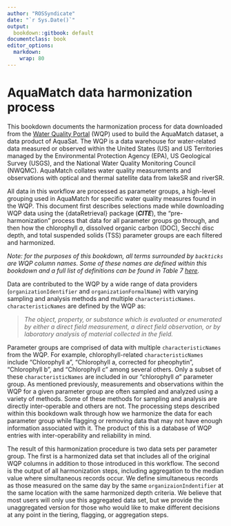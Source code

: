 ```yaml
---
author: "ROSSyndicate"
date: "`r Sys.Date()`"
output:
  bookdown::gitbook: default
documentclass: book
editor_options: 
  markdown: 
    wrap: 80
---
```


# AquaMatch data harmonization process

This bookdown documents the harmonization process for data downloaded from the
[Water Quality Portal](https://www.waterqualitydata.us/wqp_description/) (WQP)
used to build the AquaMatch dataset, a data product of AquaSat. The WQP is a
data warehouse for water-related data measured or observed within the United
States (US) and US Territories managed by the Environmental Protection Agency
(EPA), US Geological Survey (USGS), and the National Water Quality Monitoring
Council (NWQMC). AquaMatch collates water quality measurements and observations
with optical and thermal satellite data from lakeSR and riverSR.

All data in this workflow are processed as parameter groups, a high-level
grouping used in AquaMatch for specific water quality measures found in the WQP.
This document first describes selections made while downloading WQP data using
the {dataRetrieval} package (***CITE***), the "pre-harmonization" process that
data for all parameter groups go through, and then how the chlorophyll *a*,
dissolved organic carbon (DOC), Secchi disc depth, and total suspended solids
(TSS) parameter groups are each filtered and harmonized.

*Note: for the purposes of this bookdown, all terms surrounded by `backticks`
are WQP column names. Some of these names are defined within this bookdown and a
full list of definitions can be found in Table 7
[here](https://www.waterqualitydata.us/portal_userguide/).*

Data are contributed to the WQP by a wide range of data providers
(`organizationIdentifier` and `organizationFormalName`) with varying sampling
and analysis methods and multiple `characteristicNames`. `characteristicNames`
are defined by the WQP as:

> *The object, property, or substance which is evaluated or enumerated by either
> a direct field measurement, a direct field observation, or by laboratory
> analysis of material collected in the field.*

Parameter groups are comprised of data with multiple `characteristicNames` from
the WQP. For example, chlorophyll-related `characteristicNames` include
"Chlorophyll a", "Chlorophyll a, corrected for pheophytin", "Chlorophyll b", and
"Chlorophyll c" among several others. Only a subset of these
`characteristicNames` are included in our "chlorophyll *a*" parameter group. As
mentioned previously, measurements and observations within the WQP for a given
parameter group are often sampled and analyzed using a variety of methods. Some
of these methods for sampling and analysis are directly inter-operable and
others are not. The processing steps described within this bookdown walk through
how we harmonize the data for each parameter group while flagging or removing
data that may not have enough information associated with it. The product of
this is a database of WQP entries with inter-operability and reliability in
mind.

The result of this harmonization procedure is two data sets per parameter group.
The first is a harmonized data set that includes all of the original WQP columns
in addition to those introduced in this workflow. The second is the output of
all harmonization steps, including aggregation to the median value where
simultaneous records occur. We define simultaneous records as those measured on
the same day by the same `organizaionIndentifier` at the same location with the
same harmonized depth criteria. We believe that most users will only use this
aggregated data set, but we provide the unaggregated version for those who would
like to make different decisions at any point in the tiering, flagging, or
aggregation steps.
